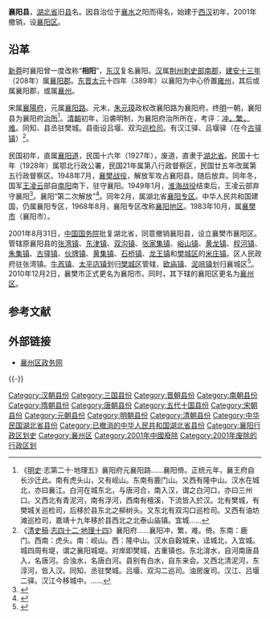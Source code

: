 {{Hatnote|'''襄阳县'''可以指[[越南|越南]][[乂安省|乂安省]]的一个县，参见：'''[[襄阳县_(越南)|襄阳县 (越南)]]'''。}}
'''襄阳县'''，[[湖北省|湖北省]]旧[[县|县]]名。因县治位于[[襄水|襄水]]之阳而得名，始建于[[西汉|西汉]]初年，2001年撤销，设[[襄阳区|襄阳区]]。

== 沿革 ==
[[新朝|新莽]]时襄阳曾一度改称“'''相阳'''”，[[东汉|东汉]]复名襄阳。[[汉朝|汉]]属[[荆州刺史部|荆州刺史部]][[南郡|南郡]]，[[建安_(东汉)|建安十三年]]（208年）属[[襄阳郡|襄阳郡]]。[[东晋|东晋]][[太元_(东晋)|太元]]十四年（389年）以襄阳为中心侨置[[雍州_(东晋)|雍州]]，其后或属襄阳郡，或属[[襄州_(西魏)|襄州]]。

宋属[[襄陽府|襄陽府]]，元属[[襄阳路|襄阳路]]。元末，[[朱元璋|朱元璋]]政权改襄阳路为襄阳府，终[[明朝|明]]一朝，襄阳县为襄阳府[[治所|治所]]<ref>《[[明史|明史]]·志第二十·地理五》襄阳府元襄阳路......襄阳倚。正统元年，襄王府自长沙迁此。南有虎头山，又有岘山。东南有鹿门山。又西有隆中山。汉水在城北，亦曰襄江。白河在城东北，与唐河合，南入汉，谓之白河口，亦曰三州口。又西北有青泥河，南有浮河，西南有檀溪，下流皆入於汉。北有樊城，有樊城关巡检司，后移於县东北之柳树头。又东北有双沟口巡检司。又西有油坊滩巡检司，嘉靖十九年移於县西北之北泰山庙镇。宜城......</ref>。[[清朝|清朝]]初年，沿袭明制，为襄阳府治所所在，考评：[[衝繁疲難|冲，繁，难]]。同知、县丞驻樊城。县衙设吕堰、双沟[[巡检司|巡检司]]。有汉江驿、吕堰驿（在今[[古驿镇_(襄阳市)|古驿镇]]）<ref>《[[清史稿|清史稿]]·[[s:清史稿/卷67|志四十二·地理十四]]》襄阳府......襄阳冲，繁，难。倚。东南：鹿门。西南：虎头。南：岘山。西：隆中山。汉水自穀城来，迳城北，入宜城。城四周有堤，谓之襄阳城堤。对岸即樊城，古重镇也。东北淯水，自河南唐县入，名唐河。合浊水，名唐白河。县别有白水，自东来会。又西北清泥河，东淳河，皆入汉。同知、丞驻樊城。吕堰、双沟二巡司。油房废司。汉江、吕堰二驿。汉江今移城中。......</ref>。

民国初年，直属[[襄阳道|襄阳道]]，民国十六年（1927年），废道，直隶于[[湖北省_(中華民國)|湖北省]]。民国十七年（1928年）属鄂北行政公署，民国21年属第八行政督察区，民国廿五年改属第五行政督察区。1948年7月，[[襄樊战役|襄樊战役]]，解放军攻占襄阳县，随后放弃。同年冬，国军[[王凌云|王凌云]]部自[[南陽縣|南阳]]南下，驻守襄阳。1949年1月，[[淮海战役|淮海战役]]结束后，王凌云部弃守襄阳<ref>{{Cite web |url=http://www.hbdsw.org.cn/dsyj/201703/t20170308_116453.shtml |title=襄樊战役与宜城解放 |accessdate=2022-04-08 |author=杨学青 |date=2017-08-23 |work= |publisher=中共湖北省委党史研究室网站，来源：《湖北档案》1998年第3期|quote=|language=Zh-hans }}</ref>。襄阳“第二次解放”<ref>{{Cite web |url=http://www.hbdsw.org.cn/zlpt/kxsl/201904/t20190430_146060.shtml |title=七十年前我所亲历的两次解放襄阳的小细节 |accessdate=2022-04-08 |author=韩顺昌 |date=2019-04-30 |work= |publisher=|quote=中共湖北省委党史研究室网站，来源：《党史天地》2019年第1期|language=Zh-hans }}</ref>。同年2月，属湖北省[[襄阳专区|襄阳专区]]。中华人民共和国建国，仍属襄阳专区，1968年8月，襄阳专区改称[[襄阳地区|襄阳地区]]。1983年10月，属[[襄阳市|襄樊市]]（襄阳市）。

2001年8月31日，[[中华人民共和国国务院|中国国务院]]批复湖北省，同意撤销襄阳县，设立襄樊市襄阳区。管辖原襄阳县的[[张湾镇_(襄阳市)|张湾镇]]、[[东津镇_(襄阳市)|东津镇]]、[[双沟镇_(襄阳市)|双沟镇]]、[[张家集镇|张家集镇]]、[[峪山镇|峪山镇]]、[[黄龙镇_(襄阳市)|黄龙镇]]、[[程河镇|程河镇]]、[[朱集镇_(襄阳市)|朱集镇]]、[[古驿镇_(襄阳市)|古驿镇]]、[[伙牌镇|伙牌镇]]、[[黄集镇_(襄阳市)|黄集镇]]、[[石桥镇_(襄阳市)|石桥镇]]、[[龙王镇_(襄阳市)|龙王镇]]和[[樊城区|樊城区]]的[[米庄镇|米庄镇]]。区人民政府驻张湾镇。[[牛首镇|牛首镇]]、[[太平店镇_(襄阳市)|太平店镇]]划归[[樊城区|樊城区]]管辖，[[欧庙镇|欧庙镇]]、[[泥咀镇|泥咀镇]]划归襄城区<ref>{{Cite web |url=http://www.gov.cn/gongbao/content/2001/content_61027.htm |title=国务院关于同意湖北省 撤销襄阳县设立襄樊市襄阳区及调整襄樊市市辖区部分行政区划的批复 |accessdate=2022-04-08 |author= |date= |work= |publisher=中国政府网，来源：国函〔2001〕93号|quote=|language=Zh-hans }}</ref>。2010年12月2日，襄樊市正式更名为襄阳市。同时，其下辖的襄阳区更名为[[襄州区|襄州区]]。

== 参考文献 ==
{{Reflist|2}}

== 外部链接 ==
* [http://zgxy.gov.cn/html/233-11/11319.htm 襄州区政务网]{{Dead link|date=2018年6月 |bot=InternetArchiveBot |fix-attempted=no }}

{{-}}
{{中華民國湖北省行政區劃}}

[[Category:汉朝县份|Category:汉朝县份]]
[[Category:三国县份|Category:三国县份]]
[[Category:晋朝县份|Category:晋朝县份]]
[[Category:南朝县份|Category:南朝县份]]
[[Category:隋朝县份|Category:隋朝县份]]
[[Category:唐朝县份|Category:唐朝县份]]
[[Category:五代十国县份|Category:五代十国县份]]
[[Category:宋朝县份|Category:宋朝县份]]
[[Category:元朝县份|Category:元朝县份]]
[[Category:明朝县份|Category:明朝县份]]
[[Category:清朝县份|Category:清朝县份]]
[[Category:中华民国湖北省县份|Category:中华民国湖北省县份]]
[[Category:已撤消的中华人民共和国湖北省县份|Category:已撤消的中华人民共和国湖北省县份]]
[[Category:襄阳行政区划史|Category:襄阳行政区划史]]
[[Category:襄州区|Category:襄州区]]
[[Category:2001年中國廢除|Category:2001年中國廢除]]
[[Category:2001年废除的行政区划|Category:2001年废除的行政区划]]